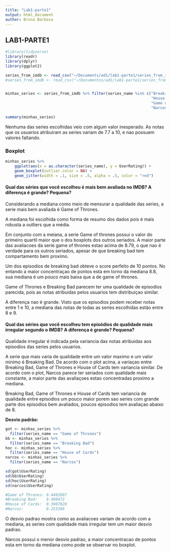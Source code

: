 ```yaml
---
title: "Lab1-parte1"
output: html_document
author: Bruna Barbosa
---
```


## LAB1-PARTE1

```r
#library(tidyverse)
library(readr)
library(dplyr)
library(ggplot2)

series_from_imdb <- read_csv("~/Documents/ad1/lab1-parte1/series_from_imdb.csv")
#series_from_imdb <- read_csv("~/Documentos/ad1/lab1-parte1/series_from_imdb.csv")


minhas_series <- series_from_imdb %>% filter(series_name %in% c("Breaking Bad",
                                                                "House of Cards",
                                                                "Game of Thrones", 
                                                                "Narcos"))


```

```r
summary(minhas_series)
```

Nenhuma das series escolhidas veio com algum valor inesperado. As notas que os usuarios atribuiram as series
variam de 7.7 a 10, e nao possuem valores faltando.

### Boxplot

```r
minhas_series %>% 
    ggplot(aes(x = as.character(series_name), y = UserRating)) + 
    geom_boxplot(outlier.color = NA) +   
    geom_jitter(width = .1, size = .5, alpha = .5, color = "red")
```




#### Qual das séries que você escolheu é mais bem avaliada no IMDB? A diferença é grande? Pequena? 

Considerando a mediana como meio de mensurar a qualidade das series, a serie mais bem avaliada é Game of Thrones.

A mediana foi escolhida como forma de resumo dos dados pois é mais robusta a outliers que a média.

Em conjunto com a meiana, a serie Game of thrones possui o valor do primeiro quartil maior que o dos boxplots dos outros seriados. A maior parte das avaliacoes da serie game of thrones estao acima de 8.79, o que nao é verdade para os outros seriados, apesar de que breaking bad tem compartamento bem proximo.

Um dos episodios de breaking bad obteve o score perfeito de 10 pontos. No entando a maior concentraçao de pontos esta em torno da mediana 8.8, sua mediana é um pouco mais baixa que a de game of thrones.

Game of Thrones e Breaking Bad parecem ter uma qualidade de episodios parecida, pois as notas atribuidas pelos usuarios tem distribuiçao similar.

A diferença nao é grande. Visto que os episodios podem receber notas entre 1 e 10, a mediana das notas de todas as series escolhidas estão entre 8 e 9.



#### Qual das séries que você escolheu tem episódios de qualidade mais irregular segundo o IMDB? A diferença é grande? Pequena?

Qualidade irregular é indicada pela variancia das notas atribuidas aos episodios das series pelos usuarios.

A serie que mais varia de qualidade entre um valor maximo e um valor minimo é Breaking Bad. 
De acordo com o plot acima, a variaçao entre Breaking Bad, Game of Thrones e House of Cards tem variancia similar. De acordo com o plot, Narcos parece ter seriados com qualidade mais constante, a maior parte das avaliaçoes estao concentradas proximo a mediana.

Breaking Bad, Game of Thrones e House of Cards tem variancia de qualidade entre episodios um pouco maior porem sao series com grande parte dos episodios bem avaliados, poucos episodios tem avaliaçao abaixo de 8.

**Desvio padrão:**
```r
got <- minhas_series %>%
  filter(series_name == "Game of Thrones")
bb <- minhas_series %>%
  filter(series_name == "Breaking Bad")
hoc <- minhas_series %>%
  filter(series_name == "House of Cards")
narcos <- minhas_series %>%
  filter(series_name == "Narcos")
```

```r
sd(got$UserRating)
sd(bb$UserRating)
sd(hoc$UserRating)
sd(narcos$UserRating)


```

```r
#Game of Thrones: 0.4492807
#Breaking Bad:    0.498472
#House of Cards:  0.3907828
#Narcos:          0.253398

```

O desvio padrao mostra como as avaliacoes variam de acordo com a mediana, as series com qualidade mais irregular tem um maior desvio padrao.

Narcos possui o menor desvio padrao, a maior concentracao de pontos esta em torno da mediana como pode se observar no boxplot.








